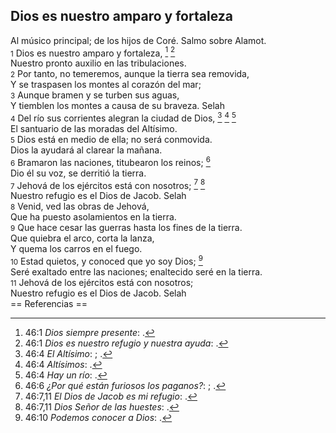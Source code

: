 == Dios es nuestro amparo y fortaleza ==

Al músico principal; de los hijos de Coré. Salmo sobre Alamot.<br>
{{anchor|1}} <small>1</small> Dios es nuestro amparo y fortaleza, <ref>46:1 ''Dios siempre presente'': {{lib|LU|3|1|4}}.</ref> <ref>46:1 ''Dios es nuestro refugio y nuestra ayuda'': {{lib|LU|131|2|3}}.</ref><br>
Nuestro pronto auxilio en las tribulaciones.<br>
{{anchor|2}} <small>2</small> Por tanto, no temeremos, aunque la tierra sea removida,<br>
Y se traspasen los montes al corazón del mar;<br>
{{anchor|3}} <small>3</small> Aunque bramen y se turben sus aguas,<br>
Y tiemblen los montes a causa de su braveza. Selah<br>
{{anchor|4}} <small>4</small> Del río sus corrientes alegran la ciudad de Dios, <ref>46:4 ''El Altísimo'': {{lib|LU|93|2|3}}; {{lib|LU|93|3|2}}.</ref> <ref>46:4 ''Altísimos'': {{lib|LU|43|3|1}}.</ref> <ref>46:4 ''Hay un río'': {{lib|LU|43|3|3}}.</ref><br>
El santuario de las moradas del Altísimo.<br>
{{anchor|5}} <small>5</small> Dios está en medio de ella; no será conmovida.<br>
Dios la ayudará al clarear la mañana.<br>
{{anchor|6}} <small>6</small> Bramaron las naciones, titubearon los reinos; <ref>46:6 ''¿Por qué están furiosos los paganos?'': {{lib|LU|155|1|1}}; {{lib|LU|155|1|3}}.</ref><br>
Dio él su voz, se derritió la tierra.<br>
{{anchor|7}} <small>7</small> Jehová de los ejércitos está con nosotros; <ref>46:7,11 ''El Dios de Jacob es mi refugio'': {{lib|LU|96|4|6}}.</ref> <ref>46:7,11 ''Dios Señor de las huestes'': {{lib|LU|92|6|6}}.</ref><br>
Nuestro refugio es el Dios de Jacob. Selah<br>
{{anchor|8}} <small>8</small> Venid, ved las obras de Jehová,<br>
Que ha puesto asolamientos en la tierra.<br>
{{anchor|9}} <small>9</small> Que hace cesar las guerras hasta los fines de la tierra.<br>
Que quiebra el arco, corta la lanza,<br>
Y quema los carros en el fuego.<br>
{{anchor|10}} <small>10</small> Estad quietos, y conoced que yo soy Dios; <ref>46:10 ''Podemos conocer a Dios'': {{lib|LU|131|10|2}}.</ref><br>
Seré exaltado entre las naciones; enaltecido seré en la tierra.<br>
{{anchor|11}} <small>11</small> Jehová de los ejércitos está con nosotros;<br>
Nuestro refugio es el Dios de Jacob. Selah<br>
== Referencias ==

<references />
